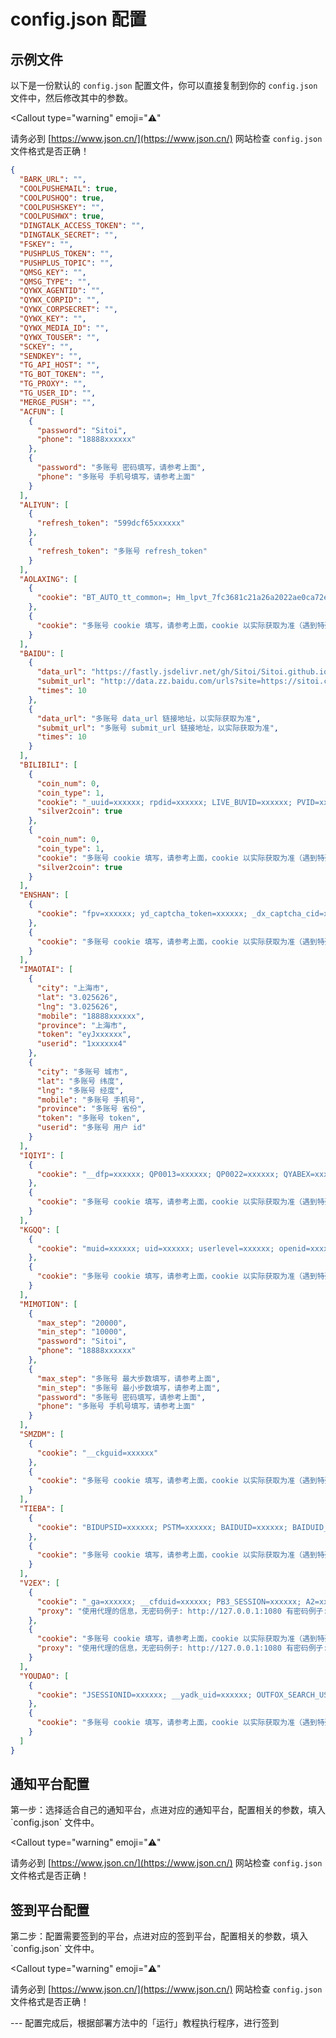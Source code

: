 
# config.json 配置

## 示例文件

以下是一份默认的 `config.json` 配置文件，你可以直接复制到你的 `config.json` 文件中，然后修改其中的参数。

<Callout
  type="warning"
  emoji="⚠️"
>
  请务必到 [https://www.json.cn/](https://www.json.cn/) 网站检查 `config.json`
  文件格式是否正确！
</Callout>

```json filename="config.json" copy
{
  "BARK_URL": "",
  "COOLPUSHEMAIL": true,
  "COOLPUSHQQ": true,
  "COOLPUSHSKEY": "",
  "COOLPUSHWX": true,
  "DINGTALK_ACCESS_TOKEN": "",
  "DINGTALK_SECRET": "",
  "FSKEY": "",
  "PUSHPLUS_TOKEN": "",
  "PUSHPLUS_TOPIC": "",
  "QMSG_KEY": "",
  "QMSG_TYPE": "",
  "QYWX_AGENTID": "",
  "QYWX_CORPID": "",
  "QYWX_CORPSECRET": "",
  "QYWX_KEY": "",
  "QYWX_MEDIA_ID": "",
  "QYWX_TOUSER": "",
  "SCKEY": "",
  "SENDKEY": "",
  "TG_API_HOST": "",
  "TG_BOT_TOKEN": "",
  "TG_PROXY": "",
  "TG_USER_ID": "",
  "MERGE_PUSH": "",
  "ACFUN": [
    {
      "password": "Sitoi",
      "phone": "18888xxxxxx"
    },
    {
      "password": "多账号 密码填写，请参考上面",
      "phone": "多账号 手机号填写，请参考上面"
    }
  ],
  "ALIYUN": [
    {
      "refresh_token": "599dcf65xxxxxx"
    },
    {
      "refresh_token": "多账号 refresh_token"
    }
  ],
  "AOLAXING": [
    {
      "cookie": "BT_AUTO_tt_common=; Hm_lpvt_7fc3681c21a26a2022ae0ca72e2d6fa5=xxxxxx; BT_LOGIN_tt_common=:187xxxxxx; Hm_lvt_7fc3681c21a26a2022ae0ca72e2d6fa5=xxxxxx;"
    },
    {
      "cookie": "多账号 cookie 填写，请参考上面，cookie 以实际获取为准（遇到特殊字符如双引号\" 请加反斜杠转义）"
    }
  ],
  "BAIDU": [
    {
      "data_url": "https://fastly.jsdelivr.net/gh/Sitoi/Sitoi.github.io/baidu_urls.txt",
      "submit_url": "http://data.zz.baidu.com/urls?site=https://sitoi.cn&token=xxxxxx",
      "times": 10
    },
    {
      "data_url": "多账号 data_url 链接地址，以实际获取为准",
      "submit_url": "多账号 submit_url 链接地址，以实际获取为准",
      "times": 10
    }
  ],
  "BILIBILI": [
    {
      "coin_num": 0,
      "coin_type": 1,
      "cookie": "_uuid=xxxxxx; rpdid=xxxxxx; LIVE_BUVID=xxxxxx; PVID=xxxxxx; blackside_state=xxxxxx; CURRENT_FNVAL=xxxxxx; buvid3=xxxxxx; fingerprint3=xxxxxx; fingerprint=xxxxxx; buivd_fp=xxxxxx; buvid_fp_plain=xxxxxx; DedeUserID=xxxxxx; DedeUserID__ckMd5=xxxxxx; SESSDATA=xxxxxx; bili_jct=xxxxxx; bsource=xxxxxx; finger=xxxxxx; fingerprint_s=xxxxxx;",
      "silver2coin": true
    },
    {
      "coin_num": 0,
      "coin_type": 1,
      "cookie": "多账号 cookie 填写，请参考上面，cookie 以实际获取为准（遇到特殊字符如双引号\" 请加反斜杠转义）",
      "silver2coin": true
    }
  ],
  "ENSHAN": [
    {
      "cookie": "fpv=xxxxxx; yd_captcha_token=xxxxxx; _dx_captcha_cid=xxxxxx; _dx_uzZo5y=xxxxxx; _dx_FMrPY6=xxxxxx; _dx_app_captchadiscuzpluginbydingxiang2017=xxxxxx; TWcq_2132_pc_size_c=0; TWcq_2132_saltkey=xxxxxx; TWcq_2132_lastvisit=xxxxxx; TWcq_2132_sendmail=1; _dx_captcha_vid=xxxxxx; TWcq_2132_sid=Wyv5Ps; TWcq_2132_ulastactivity=xxxxxx; TWcq_2132_auth=xxxxxx; TWcq_2132_lastcheckfeed=xxxxxx; TWcq_2132_lip=xxxxxx; TWcq_2132_connect_is_bind=1; TWcq_2132_nofavfid=1; TWcq_2132_lastact=xxxxxx"
    },
    {
      "cookie": "多账号 cookie 填写，请参考上面，cookie 以实际获取为准（遇到特殊字符如双引号\" 请加反斜杠转义）"
    }
  ],
  "IMAOTAI": [
    {
      "city": "上海市",
      "lat": "3.025626",
      "lng": "3.025626",
      "mobile": "18888xxxxxx",
      "province": "上海市",
      "token": "eyJxxxxxx",
      "userid": "1xxxxxx4"
    },
    {
      "city": "多账号 城市",
      "lat": "多账号 纬度",
      "lng": "多账号 经度",
      "mobile": "多账号 手机号",
      "province": "多账号 省份",
      "token": "多账号 token",
      "userid": "多账号 用户 id"
    }
  ],
  "IQIYI": [
    {
      "cookie": "__dfp=xxxxxx; QP0013=xxxxxx; QP0022=xxxxxx; QYABEX=xxxxxx; P00001=xxxxxx; P00002=xxxxxx; P00003=xxxxxx; P00007=xxxxxx; QC163=xxxxxx; QC175=xxxxxx; QC179=xxxxxx; QC170=xxxxxx; P00010=xxxxxx; P00PRU=xxxxxx; P01010=xxxxxx; QC173=xxxxxx; QC180=xxxxxx; P00004=xxxxxx; QP0030=xxxxxx; QC006=xxxxxx; QC007=xxxxxx; QC008=xxxxxx; QC010=xxxxxx; nu=xxxxxx; __uuid=xxxxxx; QC005=xxxxxx;"
    },
    {
      "cookie": "多账号 cookie 填写，请参考上面，cookie 以实际获取为准（遇到特殊字符如双引号\" 请加反斜杠转义）"
    }
  ],
  "KGQQ": [
    {
      "cookie": "muid=xxxxxx; uid=xxxxxx; userlevel=xxxxxx; openid=xxxxxx; openkey=xxxxxx; opentype=xxxxxx; qrsig=xxxxxx; pgv_pvid=xxxxxx;"
    },
    {
      "cookie": "多账号 cookie 填写，请参考上面，cookie 以实际获取为准（遇到特殊字符如双引号\" 请加反斜杠转义）"
    }
  ],
  "MIMOTION": [
    {
      "max_step": "20000",
      "min_step": "10000",
      "password": "Sitoi",
      "phone": "18888xxxxxx"
    },
    {
      "max_step": "多账号 最大步数填写，请参考上面",
      "min_step": "多账号 最小步数填写，请参考上面",
      "password": "多账号 密码填写，请参考上面",
      "phone": "多账号 手机号填写，请参考上面"
    }
  ],
  "SMZDM": [
    {
      "cookie": "__ckguid=xxxxxx"
    },
    {
      "cookie": "多账号 cookie 填写，请参考上面，cookie 以实际获取为准（遇到特殊字符如双引号\" 请加反斜杠转义）"
    }
  ],
  "TIEBA": [
    {
      "cookie": "BIDUPSID=xxxxxx; PSTM=xxxxxx; BAIDUID=xxxxxx; BAIDUID_BFESS=xxxxxx; delPer=xxxxxx; PSINO=xxxxxx; H_PS_PSSID=xxxxxx; BA_HECTOR=xxxxxx; BDORZ=xxxxxx; TIEBA_USERTYPE=xxxxxx; st_key_id=xxxxxx; BDUSS=xxxxxx; BDUSS_BFESS=xxxxxx; STOKEN=xxxxxx; TIEBAUID=xxxxxx; ab_sr=xxxxxx; st_data=xxxxxx; st_sign=xxxxxx;"
    },
    {
      "cookie": "多账号 cookie 填写，请参考上面，cookie 以实际获取为准（遇到特殊字符如双引号\" 请加反斜杠转义）"
    }
  ],
  "V2EX": [
    {
      "cookie": "_ga=xxxxxx; __cfduid=xxxxxx; PB3_SESSION=xxxxxx; A2=xxxxxx; V2EXSETTINGS=xxxxxx; V2EX_REFERRER=xxxxxx; V2EX_LANG=xxxxxx; _gid=xxxxxx; V2EX_TAB=xxxxxx;",
      "proxy": "使用代理的信息，无密码例子: http://127.0.0.1:1080 有密码例子: http://username:password@127.0.0.1:1080"
    },
    {
      "cookie": "多账号 cookie 填写，请参考上面，cookie 以实际获取为准（遇到特殊字符如双引号\" 请加反斜杠转义）",
      "proxy": "使用代理的信息，无密码例子: http://127.0.0.1:1080 有密码例子: http://username:password@127.0.0.1:1080"
    }
  ],
  "YOUDAO": [
    {
      "cookie": "JSESSIONID=xxxxxx; __yadk_uid=xxxxxx; OUTFOX_SEARCH_USER_ID_NCOO=xxxxxx; YNOTE_SESS=xxxxxx; YNOTE_PERS=xxxxxx; YNOTE_LOGIN=xxxxxx; YNOTE_CSTK=xxxxxx; _ga=xxxxxx; _gid=xxxxxx; _gat=xxxxxx; PUBLIC_SHARE_18a9dde3de846b6a69e24431764270c4=xxxxxx;"
    },
    {
      "cookie": "多账号 cookie 填写，请参考上面，cookie 以实际获取为准（遇到特殊字符如双引号\" 请加反斜杠转义）"
    }
  ]
}
```

## 通知平台配置

<Callout type="info">
  第一步：选择适合自己的通知平台，点进对应的通知平台，配置相关的参数，填入
  `config.json` 文件中。
</Callout>

<Callout
  type="warning"
  emoji="⚠️"
>
  请务必到 [https://www.json.cn/](https://www.json.cn/) 网站检查 `config.json`
  文件格式是否正确！
</Callout>

<Cards>
  <Card
    title="BARK"
    href="/settings/notify/bark"
  />
  <Card
    title="CoolPush"
    href="/settings/notify/coolpush"
  />
  <Card
    title="钉钉"
    href="/settings/notify/dingtalk"
  />
  <Card
    title="飞书"
    href="/settings/notify/feishu"
  />
  <Card
    title="PushPlus"
    href="/settings/notify/pushplus"
  />
  <Card
    title="Qmsg 酱"
    href="/settings/notify/qmsg"
  />
  <Card
    title="企业微信应用消息"
    href="/settings/notify/qywx"
  />
  <Card
    title="企业微信群机器人"
    href="/settings/notify/qywxrobot"
  />
  <Card
    title="Server 酱"
    href="/settings/notify/server"
  />
  <Card
    title="Telegram"
    href="/settings/notify/telegram"
  />
  <Card
    title="Server 酱 TURBO"
    href="/settings/notify/turbo"
  />
  <Card
    title="Ntfy"
    href="/settings/notify/ntfy"
  />
  <Card
    title="Gotify"
    href="/settings/notify/gotify"
  />
</Cards>

## 签到平台配置

<Callout type="info">
  第二步：配置需要签到的平台，点进对应的签到平台，配置相关的参数，填入
  `config.json` 文件中。
</Callout>

<Callout
  type="warning"
  emoji="⚠️"
>
  请务必到 [https://www.json.cn/](https://www.json.cn/) 网站检查 `config.json`
  文件格式是否正确！
</Callout>

<Cards>
  <Card
    title="AcFun"
    href="/settings/acfun"
  />
  <Card
    title="阿里云盘"
    href="/settings/aliyun"
  />
  <Card
    title="奥拉星"
    href="/settings/aolaxing"
  />
  <Card
    title="Baidu 站点提交"
    href="/settings/baidu"
  />
  <Card
    title="Bilibili"
    href="/settings/bilibili"
  />
  <Card
    title="恩山无线论坛"
    href="/settings/enshan"
  />
  <Card
    title="i茅台"
    href="/settings/imaotai"
  />
  <Card
    title="爱奇艺"
    href="/settings/iqiyi"
  />
  <Card
    title="全民 K 歌"
    href="/settings/kgqq"
  />
  <Card
    title="小米运动"
    href="/settings/mimotion"
  />
  <Card
    title="什么值得买"
    href="/settings/smzdm"
  />
  <Card
    title="百度贴吧"
    href="/settings/tieba"
  />
  <Card
    title="V2EX"
    href="/settings/v2ex"
  />
  <Card
    title="有道云笔记"
    href="/settings/youdao"
  />
</Cards>
---

<Callout type="info">
  配置完成后，根据部署方法中的「运行」教程执行程序，进行签到
</Callout>
